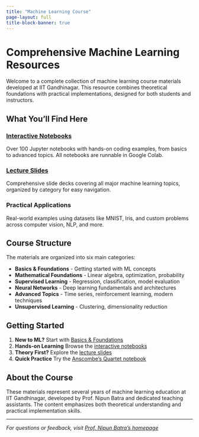 ```yaml
---
title: "Machine Learning Course"
page-layout: full
title-block-banner: true
---
```


# Comprehensive Machine Learning Resources

Welcome to a complete collection of machine learning course materials developed at IIT Gandhinagar. This resource combines theoretical foundations with practical implementations, designed for both students and instructors.

## What You'll Find Here

### [Interactive Notebooks](notebooks.qmd)
Over 100 Jupyter notebooks with hands-on coding examples, from basics to advanced topics. All notebooks are runnable in Google Colab.

### [Lecture Slides](slides.qmd)
Comprehensive slide decks covering all major machine learning topics, organized by category for easy navigation.

### Practical Applications
Real-world examples using datasets like MNIST, Iris, and custom problems across computer vision, NLP, and more.

## Course Structure

The materials are organized into six main categories:

- **Basics & Foundations** - Getting started with ML concepts
- **Mathematical Foundations** - Linear algebra, optimization, probability
- **Supervised Learning** - Regression, classification, model evaluation
- **Neural Networks** - Deep learning fundamentals and architectures
- **Advanced Topics** - Time series, reinforcement learning, modern techniques
- **Unsupervised Learning** - Clustering, dimensionality reduction

## Getting Started

1. **New to ML?** Start with [Basics & Foundations](basics/slides/1-introduction-ml.pdf)
2. **Hands-on Learning** Browse the [interactive notebooks](notebooks.qmd)
3. **Theory First?** Explore the [lecture slides](slides.qmd)
4. **Quick Practice** Try the [Anscombe's Quartet notebook](notebooks/anscombe.ipynb)

## About the Course

These materials represent several years of machine learning education at IIT Gandhinagar, developed by Prof. Nipun Batra and dedicated teaching assistants. The content emphasizes both theoretical understanding and practical implementation skills.

---

*For questions or feedback, visit [Prof. Nipun Batra's homepage](https://nipunbatra.github.io)* 

